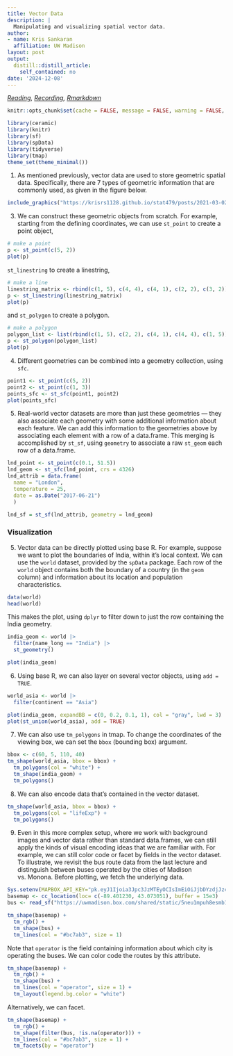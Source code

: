 ```yaml
---
title: Vector Data
description: |
  Manipulating and visualizing spatial vector data.
author:
- name: Kris Sankaran
  affiliation: UW Madison
layout: post
output:
  distill::distill_article:
    self_contained: no
date: '2024-12-08'
---
```


_[Reading](https://geocompr.robinlovelace.net/spatial-class.html), [Recording](https://mediaspace.wisc.edu/media/Week%207%20%5B2%5D%20Vector%20Data/1_l2altv6y), [Rmarkdown](https://github.com/krisrs1128/stat436_notes/blob/main/notes/2024-12-27-week07-02.Rmd)_

```r
knitr::opts_chunk$set(cache = FALSE, message = FALSE, warning = FALSE, echo = TRUE, eval = TRUE)
```

```r
library(ceramic)
library(knitr)
library(sf)
library(spData)
library(tidyverse)
library(tmap)
theme_set(theme_minimal())
```

1. As mentioned previously, vector data are used to store geometric spatial
data. Specifically, there are 7 types of geometric information that are commonly
used, as given in the figure below.

```r
include_graphics("https://krisrs1128.github.io/stat479/posts/2021-03-02-week7-2/sf-classes.png")
```

3. We can construct these geometric objects from scratch. For example, starting
from the defining coordinates, we can use `st_point` to create a point object,

```r
# make a point
p <- st_point(c(5, 2))
plot(p)
```

`st_linestring` to create a linestring, 

```r
# make a line
linestring_matrix <- rbind(c(1, 5), c(4, 4), c(4, 1), c(2, 2), c(3, 2))
p <- st_linestring(linestring_matrix)
plot(p)
```

and `st_polygon` to create a polygon.

```r
# make a polygon
polygon_list <- list(rbind(c(1, 5), c(2, 2), c(4, 1), c(4, 4), c(1, 5)))
p <- st_polygon(polygon_list)
plot(p)
```

4. Different geometries can be combined into a geometry collection, using `sfc`.

```r
point1 <- st_point(c(5, 2))
point2 <- st_point(c(1, 3))
points_sfc <- st_sfc(point1, point2)
plot(points_sfc)
```

5. Real-world vector datasets are more than just these geometries — they also
associate each geometry with some additional information about each feature. We
can add this information to the geometries above by associating each element
with a row of a data.frame. This merging is accomplished by `st_sf`, using
`geometry` to associate a raw `st_geom` each row of a data.frame.

```r
lnd_point <- st_point(c(0.1, 51.5))                
lnd_geom <- st_sfc(lnd_point, crs = 4326)         
lnd_attrib = data.frame(                        
  name = "London",
  temperature = 25,
  date = as.Date("2017-06-21")
  )

lnd_sf = st_sf(lnd_attrib, geometry = lnd_geom)
```

### Visualization

5. Vector data can be directly plotted using base R. For example, suppose we
want to plot the boundaries of India, within it's local context. We can use the
`world` dataset, provided by the `spData` package. Each row of the `world`
object contains both the boundary of a country (in the `geom` column) and
information about its location and population characteristics.

```r
data(world)
head(world)
```

This makes the plot, using `dplyr` to filter down to just the row containing the
India geometry.

```r
india_geom <- world |>
  filter(name_long == "India") |>
  st_geometry()

plot(india_geom)
```

6. Using base R, we can also layer on several vector objects, using `add = TRUE`.

```r
world_asia <- world |>
  filter(continent == "Asia")

plot(india_geom, expandBB = c(0, 0.2, 0.1, 1), col = "gray", lwd = 3)
plot(st_union(world_asia), add = TRUE)
```

7. We can also use `tm_polygons` in tmap. To change the coordinates of the
viewing box, we can set the `bbox` (bounding box) argument.

```r
bbox <- c(60, 5, 110, 40)
tm_shape(world_asia, bbox = bbox) +
  tm_polygons(col = "white") +
  tm_shape(india_geom) +
  tm_polygons()
```

8. We can also encode data that's contained in the vector dataset.

```r
tm_shape(world_asia, bbox = bbox) +
  tm_polygons(col = "lifeExp") +
  tm_polygons()
```

9. Even in this more complex setup, where we work with background images and
vector data rather than standard data.frames, we can still apply the kinds of
visual encoding ideas that we are familiar with. For example, we can still color
code or facet by fields in the vector dataset. To illustrate, we revisit the bus
route data from the last lecture and distinguish between buses operated by the
cities of Madison vs. Monona. Before plotting, we fetch the underlying data.

```r
Sys.setenv(MAPBOX_API_KEY="pk.eyJ1Ijoia3Jpc3JzMTEyOCIsImEiOiJjbDYzdjJzczQya3JzM2Jtb2E0NWU1a3B3In0.Mk4-pmKi_klg3EKfTw-JbQ")
basemap <- cc_location(loc= c(-89.401230, 43.073051), buffer = 15e3)
bus <- read_sf("https://uwmadison.box.com/shared/static/5neu1mpuh8esmb1q3j9celu73jy1rj2i.geojson")

tm_shape(basemap) +
  tm_rgb() +
  tm_shape(bus) +
  tm_lines(col = "#bc7ab3", size = 1)
```

Note that `operator` is the field containing information about which city is
operating the buses. We can color code the routes by this attribute.

```r
tm_shape(basemap) +
  tm_rgb() +
  tm_shape(bus) +
  tm_lines(col = "operator", size = 1) +
  tm_layout(legend.bg.color = "white")
```

Alternatively, we can facet.

```r
tm_shape(basemap) +
  tm_rgb() +
  tm_shape(filter(bus, !is.na(operator))) +
  tm_lines(col = "#bc7ab3", size = 1) +
  tm_facets(by = "operator")
```
